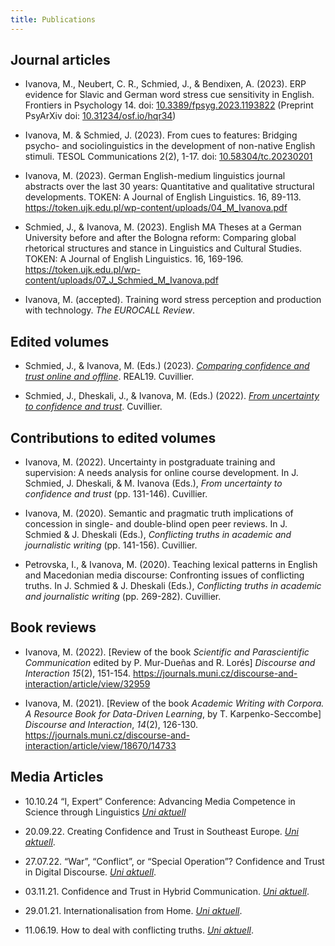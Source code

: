 ```yaml
---
title: Publications
--- 
```

## Journal articles

- Ivanova, M., Neubert, C. R., Schmied, J., & Bendixen, A. (2023). ERP evidence for Slavic and German word stress cue sensitivity in English. Frontiers in Psychology 14. doi: <a href="https://doi.org/10.3389/fpsyg.2023.1193822" target="_blank">10.3389/fpsyg.2023.1193822</a> (Preprint PsyArXiv doi: <a href="http://doi.org/10.31234/osf.io/hqr34" target="_blank">10.31234/osf.io/hqr34</a>)

- Ivanova, M. & Schmied, J. (2023). From cues to features: Bridging psycho- and sociolinguistics in the development of non-native English stimuli. TESOL Communications 2(2), 1-17. doi: <a href="https://doi.org/10.58304/tc.20230201" target="_blank">10.58304/tc.20230201</a>

- Ivanova, M. (2023). German English-medium linguistics journal abstracts over the last 30 years: Quantitative and qualitative structural developments. TOKEN: A Journal of English Linguistics. 16, 89-113. <a href="https://token.ujk.edu.pl/wp-content/uploads/04_M_Ivanova.pdf" target="_blank">https://token.ujk.edu.pl/wp-content/uploads/04_M_Ivanova.pdf</a>

- Schmied, J., & Ivanova, M. (2023). English MA Theses at a German University before and after the Bologna reform: Comparing global rhetorical structures and stance in Linguistics and Cultural Studies. TOKEN: A Journal of English Linguistics. 16, 169-196. <a href="https://token.ujk.edu.pl/wp-content/uploads/07_J_Schmied_M_Ivanova.pdf" target="_blank">https://token.ujk.edu.pl/wp-content/uploads/07_J_Schmied_M_Ivanova.pdf</a>

- Ivanova, M. (accepted). Training word stress perception and production with technology. _The EUROCALL Review_.
  
## Edited volumes

- Schmied, J., & Ivanova, M. (Eds.) (2023). <a href="https://cuvillier.de/de/shop/publications/8837-comparing-confidence-and-trust-online-and-offline" target="_blank">*Comparing confidence and trust online and offline*</a>. REAL19. Cuvillier.

- Schmied, J., Dheskali, J., & Ivanova, M. (Eds.) (2022). <a href="https://cuvillier.de/de/shop/publications/8661-from-uncertainty-to-confidence-and-trust" target="_blank">*From uncertainty to confidence and trust*</a>. Cuvillier.

## Contributions to edited volumes

- Ivanova, M. (2022). Uncertainty in postgraduate training and supervision: A needs analysis for online course development. In J. Schmied, J. Dheskali, & M. Ivanova (Eds.), *From uncertainty to confidence and trust* (pp. 131-146). Cuvillier.

- Ivanova, M. (2020). Semantic and pragmatic truth implications of concession in single- and double-blind open peer reviews. In J. Schmied & J. Dheskali (Eds.), *Conflicting truths in academic and journalistic writing* (pp. 141-156). Cuvillier.

- Petrovska, I., & Ivanova, M. (2020). Teaching lexical patterns in English and Macedonian media discourse: Confronting issues of conflicting truths. In J. Schmied & J. Dheskali (Eds.), *Conflicting truths in academic and journalistic writing* (pp. 269-282). Cuvillier.

## Book reviews

- Ivanova, M. (2022). [Review of the book *Scientific and Parascientific Communication* edited by P. Mur-Dueñas and R. Lorés] *Discourse and Interaction 15*(2), 151-154. <a href="https://journals.muni.cz/discourse-and-interaction/article/view/32959" target="_blank">https://journals.muni.cz/discourse-and-interaction/article/view/32959</a>

- Ivanova, M. (2021). [Review of the book *Academic Writing with Corpora. A Resource Book for Data-Driven Learning*, by T. Karpenko-Seccombe] *Discourse and Interaction*, *14*(2), 126-130. <a href="https://journals.muni.cz/discourse-and-interaction/article/view/18670/14733" target="_blank">https://journals.muni.cz/discourse-and-interaction/article/view/18670/14733</a>

## Media Articles

- 10.10.24 “I, Expert” Conference: Advancing Media Competence in Science through Linguistics <a href="https://www.tu-chemnitz.de/tu/pressestelle/aktuell/12636/en" target="_blank">*Uni aktuell*</a>

- 20.09.22. Creating Confidence and Trust in Southeast Europe. <a href="https://www.tu-chemnitz.de/tu/pressestelle/aktuell/11476/en" target="_blank">*Uni aktuell*</a>.

- 27.07.22. "War", "Conflict", or "Special Operation"? Confidence and Trust in Digital Discourse. <a href="https://www.tu-chemnitz.de/tu/pressestelle/aktuell/11399/en" target="_blank">*Uni aktuell*</a>.

- 03.11.21. Confidence and Trust in Hybrid Communication. <a href="https://www.tu-chemnitz.de/tu/pressestelle/aktuell/10983/en" target="_blank">*Uni aktuell*</a>.

- 29.01.21. Internationalisation from Home. <a href="https://www.tu-chemnitz.de/tu/pressestelle/aktuell/10550/en" target="_blank">*Uni aktuell*</a>.

- 11.06.19. How to deal with conflicting truths. <a href="https://www.tu-chemnitz.de/tu/pressestelle/aktuell/9509/en" target="_blank">*Uni aktuell*</a>.
